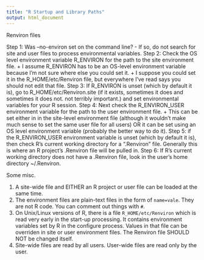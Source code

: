 ```yaml
---
title: "R Startup and Library Paths"
output: html_document
---
```


Renviron files

Step 1: Was --no-environ set on the command line? - If so, do not search for site and user files to process environmental variables.
Step 2: Check the OS level environment variable R_ENVIRON for the path to the site environment file.
    + I assume R_ENVIRON has to be an OS-level environment variable because I'm not sure where else you could set it.
    + I suppose you could set it in the R_HOME/etc/Renviron file, but everywhere I've read says you should not edit that file.
Step 3: If R_ENVIRON is unset (which by default it is), go to R_HOME/etc/Renviron.site (if it exists, sometimes it does and sometimes it does not. not terribly important.) and set environmental variables for your R session.
Step 4: Next check the R_ENVIRON_USER environment variable for the path to the user environment file.
    + This can be set either in in the site-level environment file (although it wouldn't make much sense to set the same user file for all users) OR it can be set using an OS level environment variable (probably the better way to do it).
Step 5: if the R_ENVIRON_USER environment variable is unset (which by default it is), then check R's current working directory for a ".Renviron" file. Generally this is where an R project's .Renviron file will be pulled in.
Step 6: If R's current working directory does not have a .Renviron file, look in the user's home directory ~/.Renviron.

Some misc.

1. A site-wide file and EITHER an R project or user file can be loaded at the same time.
2. The environment files are plain-text files in the form of `name=vale`. They are not R code. You can comment out things with `#`.
3. On Unix/Linux versions of R, there is a file `R_HOME/etc/Renviron` which is read very early in the start-up processing. It contains environment variables set by R in the configure process. Values in that file can be overriden in site or user environment files. The Renviron file SHOULD NOT be changed itself.
4. Site-wide files are read by all users. User-wide files are read only by the user.